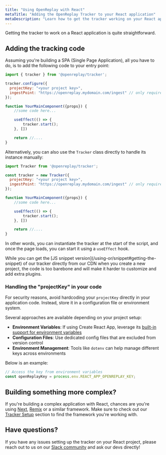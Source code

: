 ```yaml
---
title: "Using OpenReplay with React"
metaTitle: "Adding the OpenReplay Tracker to your React application"
metaDescription: "Learn how to get the tracker working on your React application"
---
```


Getting the tracker to work on a React application is quite straightforward. 

## Adding the tracking code

Assuming you're building a SPA (Single Page Application), all you have to do, is to add the following code to your entry point:

```jsx
import { tracker } from '@openreplay/tracker';

tracker.configure({
  projectKey: "<your project key>", 
  ingestPoint: "https://openreplay.mydomain.com/ingest" // only required if using the self-hosted version of OpenReplay
});

function YourMainComponent({props}) {
    //some code here...

    useEffect(() => {
        tracker.start();
    }, [])

    return //....
}
```

Alternatively, you can also use the `Tracker` class directly to handle its instance manually:

```jsx
import Tracker from '@openreplay/tracker';

const tracker = new Tracker({
  projectKey: "<your project key>",  
  ingestPoint: "https://openreplay.mydomain.com/ingest" // only required if using the self-hosted version of OpenReplay
});

function YourMainComponent({props}) {
    //some code here...

    useEffect(() => {
        tracker.start();
    }, [])

    return //....
}
```

In other words, you can instantiate the tracker at the start of the script, and once the page loads, you can start it using a `useEffect` hook.

<Aside type="tip">
While you can get the [JS snippet version](/using-or/snippet#getting-the-snippet) of our tracker directly from our CDN when you create a new project, the code is too barebone and will make it harder to customize and add extra plugins.
</Aside>

### Handling the "projectKey" in your code

For security reasons, avoid hardcoding your `projectKey` directly in your application code. Instead, store it in a configuration file or environment system.

Several approaches are available depending on your project setup:
- **Environment Variables**: If using Create React App, leverage its [built-in support for environment variables](https://create-react-app.dev/docs/adding-custom-environment-variables/)
- **Configuration Files**: Use dedicated config files that are excluded from version control
- **Environment Management**: Tools like `dotenv` can help manage different keys across environments

Below is an example:
```javascript
// Access the key from environment variables
const openReplayKey = process.env.REACT_APP_OPENREPLAY_KEY;
```

## Building something more complex?

If you're building a complex application with React, chances are you're using [Next](/using-or/next), [Remix](/using-or/remix) or a similar framework. Make sure to check out our [Tracker Setup](/using-or) section to find the framework you're working with.

## Have questions?

If you have any issues setting up the tracker on your React project, please reach out to us on our [Slack community](https://slack.openreplay.com/) and ask our devs directly!
